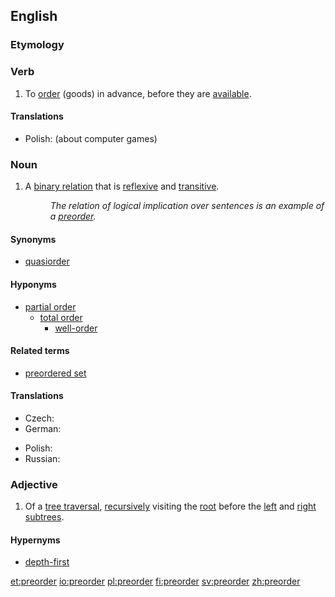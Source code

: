 ==English==
{{wikipedia}}

===Etymology===
{{prefix|pre|order}}

===Verb===
{{en-verb}}

# {{transitive}} To [[order]] (goods) in advance, before they are [[available]].

====Translations====
{{trans-top}}
* Polish: (about computer games) {{t-|pl|preorderować}}
{{trans-mid}}
{{trans-bottom}}

===Noun===
{{en-noun}}

# {{set theory}} A [[binary relation]] that is [[reflexive]] and [[transitive]].
#: ''The relation of logical implication over sentences is an example of a [[preorder]].''

====Synonyms====
* [[quasiorder]]

====Hyponyms====
* [[partial order]]
** [[total order]]
*** [[well-order]]

====Related terms====
* [[preordered set]]

====Translations====
{{trans-top|binary relation}}
* Czech: {{t-|cs|předuspořádání|n}}
* German: {{t-|de|Präordnung|f}}
{{trans-mid}}
* Polish: {{t-|pl|praporządek|m}}
* Russian: {{t|ru|предпорядок|m|tr=predporjádok|sc=Cyrl}}
{{trans-bottom}}

===Adjective===
{{en-adj|-}}

# {{computing theory}} Of a [[tree traversal]], [[recursive]]ly visiting the [[root]] before the [[left]] and [[right]] [[subtree]]s.

====Hypernyms====
* [[depth-first]]

[[et:preorder]]
[[io:preorder]]
[[pl:preorder]]
[[fi:preorder]]
[[sv:preorder]]
[[zh:preorder]]